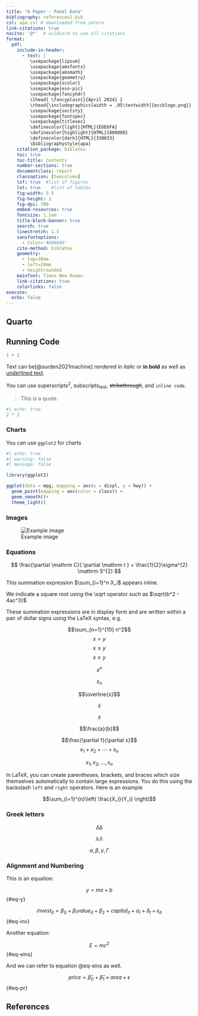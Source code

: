 ```yaml
---
title: "A Paper - Panel Data"
bibliography: references2.bib 
csl: apa.csl # downloaded from zotero 
link-citations: true
nocite: '@*'  # wildcard to use all citations
format:
  pdf:
    include-in-header:
      - text: |
         \usepackage{lipsum}  
         \usepackage{amsfonts}
         \usepackage{amsmath}
         \usepackage{geometry}
         \usepackage{xcolor}
         \usepackage{eso-pic}
         \usepackage{fancyhdr}
         \lhead{ \fancyplain{}{April 2024} }
         \rhead{\includegraphics[width = .05\textwidth]{eccblogo.png}}
         \usepackage{sectsty}
         \usepackage{fontspec}
         \usepackage{titlesec}
         \definecolor{light}{HTML}{E6E6FA}
         \definecolor{highlight}{HTML}{800080}
         \definecolor{dark}{HTML}{330033}
         \bibliographystyle{apa}
    citation_package: biblatex
    toc: true
    toc-title: Contents
    number-sections: true
    documentclass: report
    classoption: [twocolumn]
    lof: true  #list of figures
    lot: true    #list of tables
    fig-width: 3.5
    fig-height: 3
    fig-dpi: 700
    embed-resources: true
    fontsize: 1.1em
    title-block-banner: true
    search: true
    linestretch: 1.5 
    sansfontoptions: 
      - Color='#000090'
    cite-method: biblatex
    geometry:
      - top=30mm
      - left=20mm
      - heightrounded
    mainfont: Times New Roman
    link-citations: true
    colorlinks: false
execute:
  echo: false  
---
```


## Quarto{-}

\lipsum{1-4}

## Running Code{-}

\lipsum{2-5}

```r
1 + 1
```

\lipsum{2}


Text can be[@surden2021machine] rendered *in italic* or **in bold** as well as [underlined text]{.underline}.

You can use superscripts^2^, subscripts~test~, ~~strikethrough~~, and `inline code`.

> This is a quote.

```r
#| echo: true
2 * 2
```

\lipsum{2-4}

### Charts{-}

You can use `ggplot2`\footnote{You can install it with install.packages} for charts

```r
#| echo: true
#| warning: false
#| message: false

library(ggplot2)

ggplot(data = mpg, mapping = aes(x = displ, y = hwy)) + 
  geom_point(mapping = aes(color = class)) + 
  geom_smooth()+
  theme_light()
```


### Images{-}

![Example image](wind.jpg)


\newpage


### Equations{-}

$$
\frac{\partial \mathrm C}{ \partial \mathrm t } + \frac{1}{2}\sigma^{2} \mathrm S^{2}
$$

This summation expression $\sum_{i=1}^n X_i$ appears inline.

We indicate a square root using the \\sqrt operator such as
$\sqrt{b^2 - 4ac^3}$

These summation expressions are in display form and are written within a pair of dollar signs using the LaTeX syntax, e.g.

$$\sum_{n=1}^{10} n^2$$ $$x = y $$ $$x \le y $$ $$x \ge y $$


$$x^{n}$$

$$x_{n}$$


$$\overline{x}$$


$$\hat{x}$$


$$\tilde{x}$$


$$\frac{a}{b}$$


$$\frac{\partial f}{\partial x}$$ $$x_{1} + x_{2} + \cdots + x_{n}$$

$$x_{1}, x_{2}, \dots, x_{n}$$


In LaTeX, you can create parentheses, brackets, and braces which size themselves automatically to contain large expressions. You do this using the backslash `left` and `right` operators. Here is an example

$$\sum_{i=1}^{n}\left( \frac{X_i}{Y_i} \right)$$

### Greek letters{-}

$$\delta \Delta$$

$$\lambda \Lambda$$

$$\alpha, \beta,  \gamma, \Gamma$$

### Alignment and Numbering{-}

This is an equation:

$$
y = mx + b
$$ {#eq-y}


$$ 
invest_{it}  = \beta_{0} + \beta_{1}value_{it} + \beta_{2}+ capital_{it}  + \alpha_{i} + \delta_{t} + \epsilon_{it}
$$ {#eq-inv}

Another equation:

$$
E = mc^2
$$ {#eq-eins}

And we can refer to equation @eq-eins as well.

$$ 
price = \hat{\beta}_0 + \hat{\beta}_1 \times area + \epsilon 
$$ {#eq-pr}


\newpage


## References {#refs}

::: {#refs} 
:::